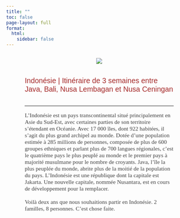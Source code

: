 ```yaml
---
title: ""
toc: false
page-layout: full
format:
  html:
    sidebar: false
---
```


<!-- Dans le <head> -->

<link href="https://unpkg.com/aos@2.3.1/dist/aos.css" rel="stylesheet">

<!-- Avant la balise </body> -->

```{=html}
<script src="https://unpkg.com/aos@2.3.1/dist/aos.js"></script>
```

```{=html}
<script>
  AOS.init();
</script>
```

::: {data-aos="fade-right" data-aos-offset="100" data-aos-easing="ease-in-sine" data-aos-duration="1000" data-aos-delay="300" style="margin-left:10%; margin-right:10%; display:flex; justify-content:center;"}
<img src="images/IMG-index_1.jpg" id="img_group_1"/>
:::

::: {data-aos="fade-right" data-aos-offset="100" data-aos-easing="ease-in-sine" data-aos-duration="1000" data-aos-delay="300" style="margin-left:10%; margin-right:10%; display:flex; justify-content:left; font-size:1.4em; color:brown;font-family: Oswald,sans-serif;"}
Indonésie \| Itinéraire de 3 semaines entre Java, Bali, Nusa Lembagan et Nusa Ceningan
:::

<hr style="margin-left:10%; margin-right:10%;">

::: {data-aos="fade-left" data-aos-offset="100" data-aos-easing="ease-in-sine" data-aos-duration="1000" data-aos-delay="300" style="margin-left:10%; margin-right:10%;font-family: Merriweather,serif;font-size:1.1em;color:#404040;"}
L'Indonésie est un pays transcontinental situé principalement en Asie du Sud-Est, avec certaines parties de son territoire s’étendant en Océanie. Avec 17 000 îles, dont 922 habitées, il s'agit du plus grand archipel au monde. Dotée d’une population estimée à 285 millions de personnes, composée de plus de 600 groupes ethniques et parlant plus de 700 langues régionales, c'est le quatrième pays le plus peuplé au monde et le premier pays à majorité musulmane pour le nombre de croyants. Java, l’île la plus peuplée du monde, abrite plus de la moitié de la population du pays. L'Indonésie est une république dont la capitale est Jakarta. Une nouvelle capitale, nommée Nusantara, est en cours de développement pour la remplacer. <br> <br> Voilà deux ans que nous souhaitions partir en Indonésie. 2 familles, 8 personnes. C'est chose faite.
:::

